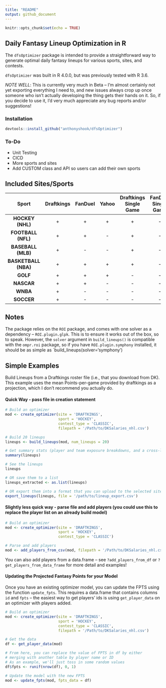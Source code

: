 ```yaml
---
title: "README"
output: github_document
---
```


```r
knitr::opts_chunk$set(echo = TRUE)
```

## Daily Fantasy Lineup Optimization in R

The `dfsOptimizer` package is intended to provide a straightforward way to generate optimal daily fantasy lineups for various sports, sites, and contests.

`dfsOptimizer` was built in R 4.0.0, but was previously tested with R 3.6.

*NOTE WELL*: This is currently very much in Beta -- I'm almost certainly not yet exporting everything I need to, and new issues always crop up once someone who isn't actually developing the thing gets their hands on it.  So, if you decide to use it, I'd very much appreciate any bug reports and/or suggestions!

### Installation
```r
devtools::install_github("anthonyshook/dfsOptimizer")
```

### To-Do
* Unit Testing
* CICD
* More sports and sites
* Add CUSTOM class and API so users can add their own sports

## Included Sites/Sports

|        Sport         |     Draftkings     |      FanDuel       |       Yahoo        | Draftkings Single Game | FanDuel Single Game |
|:--------------------:|:------------------:|:------------------:|:------------------:|:----------------------:|:-------------------:|
|   **HOCKEY (NHL)**   | + | + | + |   +   |          -          |
|  **FOOTBALL (NFL)**  | + | + |         -          |   +   |          -          |
|  **BASEBALL (MLB)**  | + |         -          |         -          |   +   |          -          |
| **BASKETBALL (NBA)** | + | + | + |   +   |          -          |
|       **GOLF**       | + | + | + |           -            |          -          |
|      **NASCAR**      | + | + |         -          |           -            |          -          |
|       **WNBA**       | + |         -          |         -          |           -            |          -          |
|      **SOCCER**      | + |         -          |         -          |           -            |          -          |

## Notes

The package relies on the `ROI` package, and comes with one solver as a dependency -- `ROI.plugin.glpk`. This is to ensure it works out of the box,
so to speak.  However, the `solver` argument in `build_lineups()` is compatible with the `ompr.roi` package, so if you have `ROI.plugin.symphony` installed,
it should be as simple as `build_lineups(solver='symphony')

## Simple Examples
Build Lineups from a Draftkings roster file (i.e., that you download from DK). This example uses the mean Points-per-game provided by draftkings as a projection,
which I don't recommend you actually do.

#### Quick Way - pass file in creation statement
```r
# Build an optimizer
mod <- create_optimizer(site = 'DRAFTKINGS', 
                        sport = 'HOCKEY', 
                        contest_type = 'CLASSIC', 
                        filepath = '/Path/to/DKSalaries_nhl.csv')

# Build 20 lineups
lineups <- build_lineups(mod, num_lineups = 20)

# Get summary stats (player and team exposure breakdowns, and a cross-lineup similarity measure)
summary(lineups)

# See the lineups
lineups

# OR save them to a list
lineups_extracted <- as.list(lineups)

# OR export them into a format that you can upload to the selected site
export_lineups(lineups, file = '/path/to/lineup_export.csv')
```

#### Slightly less quick way - parse file and add players (you could use this to replace the player list on an already build model)
```r
# Build an optimizer
mod <- create_optimizer(site = 'DRAFTKINGS', 
                        sport = 'HOCKEY', 
                        contest_type = 'CLASSIC')

# Parse and add players
mod <- add_players_from_csv(mod, filepath = '/Path/to/DKSalaries_nhl.csv')
```

You can also add players from a data.frame -- see `?add_players_from_df` or `?get_players_from_data_frame` for more detail and examples!

#### Updating the Projected Fantasy Points for your Model
Once you have an existing optimizer model, you can update the FPTS using the function `update_fpts`.  This requires a data.frame that contains columns `id` and `fpts` -- the easiest way to get players' ids is using `get_player_data` on an optimizer with players added.
```r
# Build an optimizer
mod <- create_optimizer(site = 'DRAFTKINGS', 
                        sport = 'HOCKEY', 
                        contest_type = 'CLASSIC',
                        filepath = '/Path/to/DKSalaries_nhl.csv')

# Get the data
df <- get_player_data(mod)

# From here, you can replace the value of FPTS in df by either
# merging with another table by player name or ID
# As an example, we'll just toss in some random values
df$fpts <- runif(nrow(df), 0, 1)

# Update the model with the new FPTS
mod <- update_fpts(mod, fpts_data = df)
```
